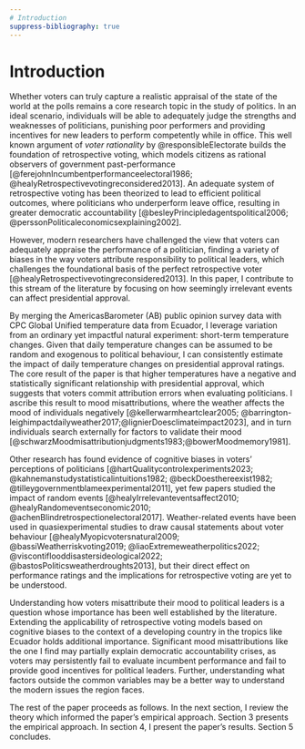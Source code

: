```yaml
---
# Introduction
suppress-bibliography: true
---
```


# Introduction

Whether voters can truly capture a realistic appraisal of the state of the world at the polls remains a core research topic in the study of politics. In an ideal scenario, individuals will be able to adequately judge the strengths and weaknesses of politicians, punishing poor performers and providing incentives for new leaders to perform competently while in office. This well known argument of *voter rationality* by @responsibleElectorate builds the foundation of retrospective voting, which models citizens as rational observers of government past-performance [@ferejohnIncumbentperformanceelectoral1986; @healyRetrospectivevotingreconsidered2013]. An adequate system of retrospective voting has been theorized to lead to efficient political outcomes, where politicians who underperform leave office, resulting in greater democratic accountability [@besleyPrincipledagentspolitical2006; @perssonPoliticaleconomicsexplaining2002]. 

However, modern researchers have challenged the view that voters can adequately appraise the performance of a politician, finding a variety of biases in the way voters attribute responsibility to political leaders, which challenges the foundational basis of the perfect retrospective voter [@healyRetrospectivevotingreconsidered2013]. In this paper, I contribute to this stream of the literature by focusing on how seemingly irrelevant events can affect presidential approval. 

By merging the AmericasBarometer (AB) public opinion survey data with CPC Global Unified temperature data from Ecuador, I leverage variation from an ordinary yet impactful natural experiment: short-term temperature changes. Given that daily temperature changes can be assumed to be random and exogenous to political behaviour, I can consistently estimate the impact of daily temperature changes on presidential approval ratings. The core result of the paper is that higher temperatures have a negative and statistically significant relationship with presidential approval, which suggests that voters commit attribution errors when evaluating politicians. I ascribe this result to mood misattributions, where the weather affects the mood of individuals negatively [@kellerwarmheartclear2005; @barrington-leighimpactdailyweather2017;@lignierDoesclimateimpact2023], and in turn individuals search externally for factors to validate their mood [@schwarzMoodmisattributionjudgments1983;@bowerMoodmemory1981]. 

Other research has found evidence of cognitive biases in voters' perceptions of politicians [@hartQualitycontrolexperiments2023; @kahnemanstudystatisticalintuitions1982; @beckDoesthereexist1982; @tilleygovernmentblameexperimental2011], yet few papers studied the impact of random events [@healyIrrelevanteventsaffect2010; @healyRandomeventseconomic2010; @achenBlindretrospectionelectoral2017]. Weather-related events have been used in quasiexperimental studies to draw causal statements about voter behaviour [@healyMyopicvotersnatural2009; @bassiWeatherriskvoting2019; @liaoExtremeweatherpolitics2022; @viscontiflooddisastersideological2022; @bastosPoliticsweatherdroughts2013], but their direct effect on performance ratings and the implications for retrospective voting are yet to be understood. 

Understanding how voters misattribute their mood to political leaders is a question whose importance has been well established by the literature. Extending the applicability of retrospective voting models based on cognitive biases to the context of a developing country in the tropics like Ecuador holds additional importance. Significant mood misattributions like the one I find may partially explain democratic accountability crises, as voters may persistently fail to evaluate incumbent performance and fail to provide good incentives for political leaders. Further, understanding what factors outside the common variables may be a better way to understand the modern issues the region faces.

The rest of the paper proceeds as follows. In the next section, I review the theory which informed the paper's empirical approach. Section 3 presents the empirical approach. In section 4, I present the paper's results. Section 5 concludes.

